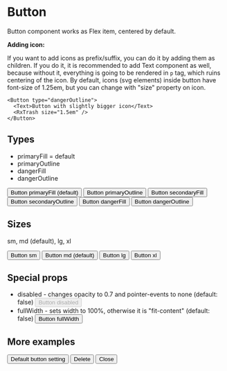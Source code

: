 
<Meta of={stories} />

# Button

Button component works as Flex item, centered by default.

**Adding icon:**

If you want to add icons as prefix/suffix, you can do it by adding them as children.
If you do it, it is recommended to add Text component as well, because without it, everything is going to be rendered in `p` tag, which ruins centering of the icon.
By default, icons (svg elements) inside button have font-size of 1.25em, but you can change with "size" property on icon.

```
<Button type="dangerOutline">
  <Text>Button with slightly bigger icon</Text>
  <RxTrash size="1.5em" />
</Button>
```

## Types

- primaryFill = default
- primaryOutline
- dangerFill
- dangerOutline

<Canvas>
  <Button type="primaryFill">Button primaryFill (default)</Button>
  <Button type="primaryOutline">Button primaryOutline</Button>
  <Button type="secondaryFill">Button secondaryFill</Button>
  <Button type="secondaryOutline">Button secondaryOutline</Button>
  <Button type="dangerFill">Button dangerFill</Button>
  <Button type="dangerOutline">Button dangerOutline</Button>
</Canvas>

## Sizes

sm, md (default), lg, xl

<Canvas>
  <Button size="sm">Button sm</Button>
  <Button size="md">Button md (default)</Button>
  <Button size="lg">Button lg</Button>
  <Button size="xl">Button xl</Button>
</Canvas>

## Special props

- disabled - changes opacity to 0.7 and pointer-events to none (default: false)
  <Button disabled>Button disabled</Button>
- fullWidth - sets width to 100%, otherwise it is "fit-content" (default: false)
  <Button fullWidth>Button fullWidth</Button>

## More examples

<Row gap="sm">
  <Button>Default button setting</Button>
  <Button type="dangerFill">
    <RxTrash />
    <Text>Delete</Text>
  </Button>
  <Button type="dangerOutline">
    <Text>Close </Text>
    <RxCross1 size="0.75em" />
  </Button>
</Row>
